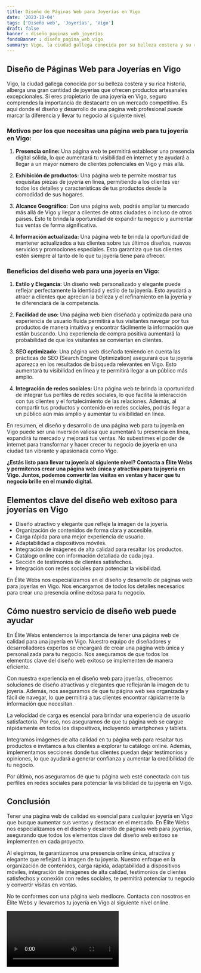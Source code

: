 ```yaml
---
title: Diseño de Páginas Web para Joyerías en Vigo
date: '2023-10-04'
tags: ['Diseño web', 'Joyerías', 'Vigo']
draft: false
banner : diseño_paginas_web_joyerías
fondoBanner : diseño_pagina_web_vigo
summary: Vigo, la ciudad gallega conocida por su belleza costera y su rica historia, alberga una gran cantidad de joyerías que ofrecen productos artesanales excepcionales. Si eres propietario de una joyería en Vigo, seguro comprendes la importancia de destacarte en un mercado competitivo. Es aquí donde el diseño y desarrollo de una página web profesional puede marcar la diferencia y llevar tu negocio al siguiente nivel.
---
```


## Diseño de Páginas Web para Joyerías en Vigo

Vigo, la ciudad gallega conocida por su belleza costera y su rica historia, alberga una gran cantidad de joyerías que ofrecen productos artesanales excepcionales. Si eres propietario de una joyería en Vigo, seguro comprendes la importancia de destacarte en un mercado competitivo. Es aquí donde el diseño y desarrollo de una página web profesional puede marcar la diferencia y llevar tu negocio al siguiente nivel.

### Motivos por los que necesitas una página web para tu joyería en Vigo:

1. **Presencia online:** Una página web te permitirá establecer una presencia digital sólida, lo que aumentará tu visibilidad en internet y te ayudará a llegar a un mayor número de clientes potenciales en Vigo y más allá.

2. **Exhibición de productos:** Una página web te permite mostrar tus exquisitas piezas de joyería en línea, permitiendo a los clientes ver todos los detalles y características de tus productos desde la comodidad de sus hogares.

3. **Alcance Geográfico:** Con una página web, podrás ampliar tu mercado más allá de Vigo y llegar a clientes de otras ciudades o incluso de otros países. Esto te brinda la oportunidad de expandir tu negocio y aumentar tus ventas de forma significativa.

4. **Información actualizada:** Una página web te brinda la oportunidad de mantener actualizados a tus clientes sobre tus últimos diseños, nuevos servicios y promociones especiales. Esto garantiza que tus clientes estén siempre al tanto de lo que tu joyería tiene para ofrecer.

### Beneficios del diseño web para una joyería en Vigo:

1. **Estilo y Elegancia:** Un diseño web personalizado y elegante puede reflejar perfectamente la identidad y estilo de tu joyería. Esto ayudará a atraer a clientes que aprecian la belleza y el refinamiento en la joyería y te diferenciará de la competencia.

2. **Facilidad de uso:** Una página web bien diseñada y optimizada para una experiencia de usuario fluida permitirá a tus visitantes navegar por tus productos de manera intuitiva y encontrar fácilmente la información que están buscando. Una experiencia de compra positiva aumentará la probabilidad de que los visitantes se conviertan en clientes.

3. **SEO optimizado:** Una página web diseñada teniendo en cuenta las prácticas de SEO (Search Engine Optimization) asegurará que tu joyería aparezca en los resultados de búsqueda relevantes en Vigo. Esto aumentará tu visibilidad en línea y te permitirá llegar a un público más amplio.

4. **Integración de redes sociales:** Una página web te brinda la oportunidad de integrar tus perfiles de redes sociales, lo que facilita la interacción con tus clientes y el fortalecimiento de las relaciones. Además, al compartir tus productos y contenido en redes sociales, podrás llegar a un público aún más amplio y aumentar tu visibilidad en línea.

En resumen, el diseño y desarrollo de una página web para tu joyería en Vigo puede ser una inversión valiosa que aumentará tu presencia en línea, expandirá tu mercado y mejorará tus ventas. No subestimes el poder de internet para transformar y hacer crecer tu negocio de joyería en una ciudad tan vibrante y apasionada como Vigo.

**¿Estás listo para llevar tu joyería al siguiente nivel? Contacta a Élite Webs y permítenos crear una página web única y atractiva para tu joyería en Vigo. Juntos, podemos convertir las visitas en ventas y hacer que tu negocio brille en el mundo digital.**

<GifSeo />

<Cta />

## Elementos clave del diseño web exitoso para joyerías en Vigo

- Diseño atractivo y elegante que refleje la imagen de la joyería.
- Organización de contenidos de forma clara y accesible.
- Carga rápida para una mejor experiencia de usuario.
- Adaptabilidad a dispositivos móviles.
- Integración de imágenes de alta calidad para resaltar los productos.
- Catálogo online con información detallada de cada joya.
- Sección de testimonios de clientes satisfechos.
- Integración con redes sociales para potenciar la visibilidad.

En Élite Webs nos especializamos en el diseño y desarrollo de páginas web para joyerías en Vigo. Nos encargamos de todos los detalles necesarios para crear una presencia online exitosa para tu negocio.

## Cómo nuestro servicio de diseño web puede ayudar

En Élite Webs entendemos la importancia de tener una página web de calidad para una joyería en Vigo. Nuestro equipo de diseñadores y desarrolladores expertos se encargará de crear una página web única y personalizada para tu negocio. Nos aseguramos de que todos los elementos clave del diseño web exitoso se implementen de manera eficiente.

Con nuestra experiencia en el diseño web para joyerías, ofrecemos soluciones de diseño atractivas y elegantes que reflejarán la imagen de tu joyería. Además, nos aseguramos de que tu página web sea organizada y fácil de navegar, lo que permitirá a tus clientes encontrar rápidamente la información que necesitan.

La velocidad de carga es esencial para brindar una experiencia de usuario satisfactoria. Por eso, nos aseguramos de que tu página web se cargue rápidamente en todos los dispositivos, incluyendo smartphones y tablets.

Integramos imágenes de alta calidad en tu página web para resaltar tus productos e invitamos a tus clientes a explorar tu catálogo online. Además, implementamos secciones donde tus clientes puedan dejar testimonios y opiniones, lo que ayudará a generar confianza y aumentar la credibilidad de tu negocio.

Por último, nos aseguramos de que tu página web esté conectada con tus perfiles en redes sociales para potenciar la visibilidad de tu joyería en Vigo.

## Conclusión

Tener una página web de calidad es esencial para cualquier joyería en Vigo que busque aumentar sus ventas y destacar en el mercado. En Élite Webs nos especializamos en el diseño y desarrollo de páginas web para joyerías, asegurando que todos los elementos clave del diseño web exitoso se implementen en cada proyecto.

Al elegirnos, te garantizamos una presencia online única, atractiva y elegante que reflejará la imagen de tu joyería. Nuestro enfoque en la organización de contenidos, carga rápida, adaptabilidad a dispositivos móviles, integración de imágenes de alta calidad, testimonios de clientes satisfechos y conexión con redes sociales, te permitirá potenciar tu negocio y convertir visitas en ventas.

No te conformes con una página web mediocre. Contacta con nosotros en Élite Webs y llevaremos tu joyería en Vigo al siguiente nivel online.

<Video />

<CtaBot job='Joyerías' city='Vigo'/>

<Gmaps query='Vigo+españa+maps' />